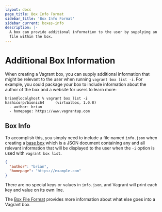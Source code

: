 ```yaml
---
layout: docs
page_title: Box Info Format
sidebar_title: 'Box Info Format'
sidebar_current: boxes-info
description: |-
  A box can provide additional information to the user by supplying an info.json
  file within the box.
---
```


# Additional Box Information

When creating a Vagrant box, you can supply additional information that might be
relevant to the user when running `vagrant box list -i`. For example, you could
package your box to include information about the author of the box and a
website for users to learn more:

```
brian@localghost % vagrant box list -i
hashicorp/bionic64     (virtualbox, 1.0.0)
  - author: brian
  - homepage: https://www.vagrantup.com
```

## Box Info

To accomplish this, you simply need to include a file named `info.json` when
creating a [base box](/docs/boxes/base) which is a JSON document containing
any and all relevant information that will be displayed to the user when the
`-i` option is used with `vagrant box list`.

```json
{
  "author": "brian",
  "homepage": "https://example.com"
}
```

There are no special keys or values in `info.json`, and Vagrant will print each
key and value on its own line.

The [Box File Format](/docs/boxes/format) provides more information about what
else goes into a Vagrant box.
